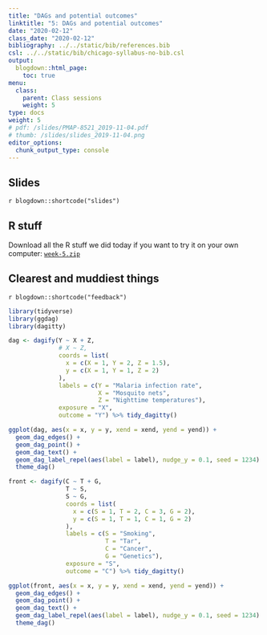 ```yaml
---
title: "DAGs and potential outcomes"
linktitle: "5: DAGs and potential outcomes"
date: "2020-02-12"
class_date: "2020-02-12"
bibliography: ../../static/bib/references.bib
csl: ../../static/bib/chicago-syllabus-no-bib.csl
output:
  blogdown::html_page:
    toc: true
menu:
  class:
    parent: Class sessions
    weight: 5
type: docs
weight: 5
# pdf: /slides/PMAP-8521_2019-11-04.pdf
# thumb: /slides/slides_2019-11-04.png
editor_options: 
  chunk_output_type: console
---
```


## Slides

`r blogdown::shortcode("slides")`


## R stuff

Download all the R stuff we did today if you want to try it on your own computer: [<i class="fas fa-file-archive"></i> `week-5.zip`](/projects/week-5.zip)


## Clearest and muddiest things

`r blogdown::shortcode("feedback")`


```r
library(tidyverse)
library(ggdag)
library(dagitty)

dag <- dagify(Y ~ X + Z,
              # X ~ Z,
              coords = list(
                x = c(X = 1, Y = 2, Z = 1.5),
                y = c(X = 1, Y = 1, Z = 2)
              ),
              labels = c(Y = "Malaria infection rate", 
                         X = "Mosquito nets", 
                         Z = "Nighttime temperatures"),
              exposure = "X",
              outcome = "Y") %>% tidy_dagitty()

ggplot(dag, aes(x = x, y = y, xend = xend, yend = yend)) +
  geom_dag_edges() +
  geom_dag_point() +
  geom_dag_text() +
  geom_dag_label_repel(aes(label = label), nudge_y = 0.1, seed = 1234) +
  theme_dag()

front <- dagify(C ~ T + G,
                T ~ S,
                S ~ G,
                coords = list(
                  x = c(S = 1, T = 2, C = 3, G = 2),
                  y = c(S = 1, T = 1, C = 1, G = 2)
                ),
                labels = c(S = "Smoking", 
                           T = "Tar", 
                           C = "Cancer",
                           G = "Genetics"),
                exposure = "S",
                outcome = "C") %>% tidy_dagitty()

ggplot(front, aes(x = x, y = y, xend = xend, yend = yend)) +
  geom_dag_edges() +
  geom_dag_point() +
  geom_dag_text() +
  geom_dag_label_repel(aes(label = label), nudge_y = 0.1, seed = 1234) +
  theme_dag()
```
